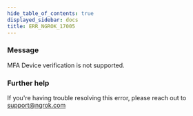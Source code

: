 ```yaml
---
hide_table_of_contents: true
displayed_sidebar: docs
title: ERR_NGROK_17005
---
```


### Message

MFA Device verification is not supported.

<ErrorDetails />

### Further help

If you're having trouble resolving this error, please reach out to [support@ngrok.com](mailto:support@ngrok.com?subject=Help%20with%20ERR_NGROK_17005)
